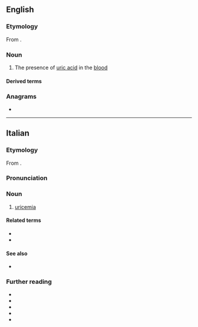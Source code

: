 ==English==

===Etymology===
From {{af|en|uric|-emia}}.

===Noun===
{{en-noun|-}}

# {{lb|en|medicine}} The presence of [[uric acid]] in the [[blood]]
#: {{syn|en|uricacidemia}}

====Derived terms====
{{col4|it
|hyperuricemia
|hypouricemia
|normouricemia
|uricemic
}}

===Anagrams===
* {{anagrams|en|a=aceiimru|Mauricie}}

----

==Italian==

===Etymology===
From {{af|it|urico|-emia}}.

===Pronunciation===
{{it-pr|^ì}}

===Noun===
{{it-noun|f}}

# {{lb|it|pathology}} [[#English|uricemia]]

====Related terms====
* {{l|it|iperuricemia}}
* {{l|it|ipouricemia}}

====See also====
* {{l|it|acido urico}}

===Further reading===
* {{R:it:DiPI}}
* {{R:it:Hoepli}}
* {{R:it:Garzanti}}
* {{R:it:Olivetti|uricemìa}}
* {{R:it:Treccani|uricemìa}}